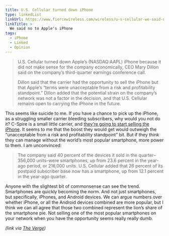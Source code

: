 ```yaml
---
title: U.S. Cellular turned down iPhone
type: linkedList
linkUrl: https://www.fiercewireless.com/wireless/u-s-cellular-we-said-no-to-apple-s-iphone
linkTitle: >
  We said no to Apple's iPhone
tags:
  - iPhone
  - Linked
  - Opinion
---
```


> U.S. Cellular turned down Apple’s (NASDAQ:AAPL) iPhone because it did not make sense for the company economically, CEO Mary Dillon said on the company’s third-quarter earnings conference call.
>
> Dillon said that the carrier had the opportunity to sell the iPhone but that Apple’s “terms were unacceptable from a risk and profitability standpoint.” Dillon added that the potential strain on the company’s network was not a factor in the decision, and that U.S. Cellular remains open to carrying the iPhone in the future.

This seems like suicide to me. If you have a chance to pick up the iPhone, as a struggling smaller carrier bleeding subscribers, why would you not do it? C-Spire is a small little carrier, and [they’re going to start selling the iPhone](http://goo.gl/mhc7M). It seems to me that the boost they would get would outweigh the “unacceptable from a risk and profitability standpoint” bit. But if they think they can manage without the world’s most popular smartphone, more power to them. I am unconvinced:

> The company said 40 percent of the devices it sold in the quarter–356,000 units–were smartphones, up from 23.6 percent in the year-ago period, or 216,000 units. U.S. Cellular added that 26 percent of its postpaid subscriber base now has a smartphone, up from 12.1 percent in the year-ago quarter.

Anyone with the slightest bit of commonsense can see the trend. Smartphones are quickly becoming the norm. And not just smartphones, but specifically, iPhones, and Android devices. We can argue numbers over whether iPhone, or all the Android devices combined are more popular, but I think we can all agree that those two combined represent the lion’s share of the smartphone pie. Not selling one of the most popular smartphones on your network when you have the opportunity seems really really dumb.

_(link via [The Verge](http://goo.gl/bzB2O))_

